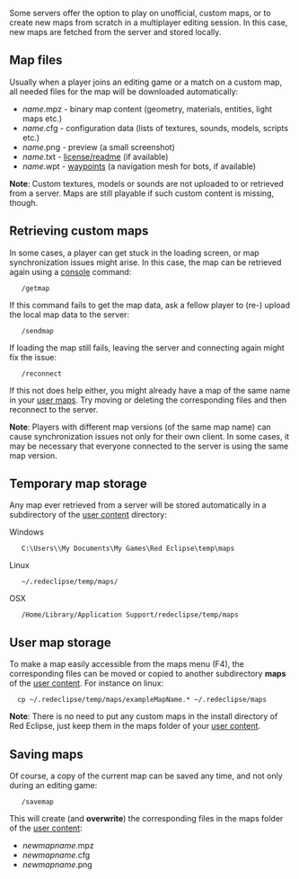 
Some servers offer the option to play on unofficial, custom maps, or to create new maps from scratch in a multiplayer editing session. In this case, new maps are fetched from the server and stored locally.

==Map files==

Usually when a player joins an editing game or a match on a custom map, all needed files for the map will be downloaded automatically:
* ''name''.mpz - binary map content (geometry, materials, entities, light maps etc.)
* ''name''.cfg - configuration data (lists of textures, sounds, models, scripts etc.)
* ''name''.png - preview (a small screenshot)
* ''name''.txt - [[Copyright_and_Licensing_for_Contributions|license/readme]] (if available)
* ''name''.wpt - [[waypoints]] (a navigation mesh for bots, if available)

'''Note''': Custom textures, models or sounds are not uploaded to or retrieved from a server. Maps are still playable if such custom content is missing, though.

==Retrieving custom maps==

In some cases, a player can get stuck in the loading screen, or map synchronization issues might arise. In this case, the map can be retrieved again using a [[console]] command:

    /getmap

If this command fails to get the map data, ask a fellow player to (re-) upload the local map data to the server:

    /sendmap

If loading the map still fails, leaving the server and connecting again might fix the issue:

    /reconnect

If this not does help either, you might already have a map of the same name in your [[custom maps#user map storage|user maps]]. Try moving or deleting the corresponding files and then reconnect to the server.

'''Note''': Players with different map versions (of the same map name) can cause synchronization issues not only for their own client. In some cases, it may be necessary that everyone connected to the server is using the same map version.

==Temporary map storage==

Any map ever retrieved from a server will be stored automatically in a subdirectory of the [[Game_Settings#User_Content|user content]] directory:

Windows
    C:\Users\<username>\My Documents\My Games\Red Eclipse\temp\maps

Linux
    ~/.redeclipse/temp/maps/

OSX
    /Home/Library/Application Support/redeclipse/temp/maps

==User map storage==

To make a map easily accessible from the maps menu (F4), the corresponding files can be moved or copied to another subdirectory '''maps''' of the [[Game_Settings#User_Content|user content]]. For instance on linux:

   cp ~/.redeclipse/temp/maps/exampleMapName.* ~/.redeclipse/maps

'''Note''': There is no need to put any custom maps in the install directory of Red Eclipse, just keep them in the maps folder of your [[Game_Settings#User_Content|user content]].

==Saving maps==

Of course, a copy of the current map can be saved any time, and not only during an editing game:

    /savemap <newmapname>

This will create (and '''overwrite''') the corresponding files in the maps folder of the [[Game_Settings#User_Content|user content]]:

* ''newmapname''.mpz
* ''newmapname''.cfg
* ''newmapname''.png